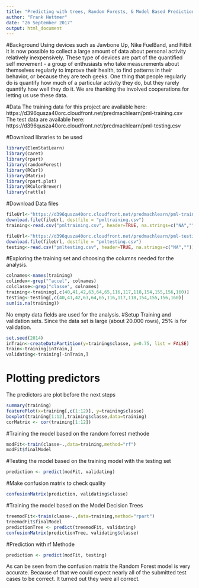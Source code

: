 ---
title: "Predicting with trees, Random Forests, & Model Based Predictions"
author: "Frank Hettmer"
date: "26 September 2017"
output: html_document
---
#Background
Using devices such as Jawbone Up, Nike FuelBand, and Fitbit it is now possible to collect a large amount of data about personal activity relatively inexpensively. These type of devices are part of the quantified self movement - a group of enthusiasts who take measurements about themselves regularly to improve their health, to find patterns in their behavior, or because they are tech geeks. One thing that people regularly do is quantify how much of a particular activity they do, but they rarely quantify how well they do it. We are thanking the involved cooperations for letting us use these data.

#Data
The training data for this project are available here:
https://d396qusza40orc.cloudfront.net/predmachlearn/pml-training.csv
The test data are available here:
https://d396qusza40orc.cloudfront.net/predmachlearn/pml-testing.csv

#Download libraries to be used

```{r }
library(ElemStatLearn)
library(caret)
library(rpart)
library(randomForest)
library(RCurl)
library(Matrix)
library(rpart.plot)
library(RColorBrewer)
library(rattle)
```
#Download Data files
```{r}

fileUrl<-"https://d396qusza40orc.cloudfront.net/predmachlearn/pml-training.csv"
download.file(fileUrl, destfile = "pmltraining.csv")
training<-read.csv("pmltraining.csv", header=TRUE, na.strings=c("NA",""))

fileUrl<-"https://d396qusza40orc.cloudfront.net/predmachlearn/pml-testing.csv"
download.file(fileUrl, destfile = "pmltesting.csv")
testing<-read.csv("pmltesting.csv", header=TRUE, na.strings=c("NA",""))

```

#Exploring the training set and choosing the columns needed for the analysis.
```{r}
colnames<-names(training)
colindex<-grep("^accel", colnames)
colclasse<-grep("classe", colnames)
training<-training[,c(40,41,42,63,64,65,116,117,118,154,155,156,160)]
testing<-testing[,c(40,41,42,63,64,65,116,117,118,154,155,156,160)]
sum(is.na(training))   
```
No empty data fields are used for the analysis.
#Setup Training and validation sets. Since the data set is large (about 20.000 rows), 25% is for validation.
```{r}
set.seed(2014)
inTrain<-createDataPartition(y=training$classe, p=0.75, list = FALSE)
train<-training[inTrain,]
validating<-training[-inTrain,]
```

# Plotting predictors
The predictors are plot before the next steps
```{r pressure, echo=TRUE}
summary(training)
featurePlot(x=training[,c(1:12)], y=training$classe)
boxplot(training[1:12],training$classe,data=training)
corMatrix <- cor(training[1:12])
```
#Training the model based on the random forrest methode
```{r}
modFit<-train(classe~.,data=training,method="rf")
modFit$finalModel
```

#Testing the model based on the training model with the testing set
```{r}
prediction <- predict(modFit, validating)
```
#Make confusion matrix to check quality
```{r}
confusionMatrix(prediction, validating$classe)
```

#Training the model based on the Model Decision Trees
```{r}
treemodFit<-train(classe~.,data=training,method="rpart")
treemodFit$finalModel
predictionTree <- predict(treemodFit, validating)
confusionMatrix(predictionTree, validating$classe)
```
#Prediction with rf Methode
```{r}
prediction <- predict(modFit, testing)
```
As can be seen from the confusion matrix the Random Forest model is very accurate. Because of that we could expect nearly all of the submitted test cases to be correct. It turned out they were all correct.